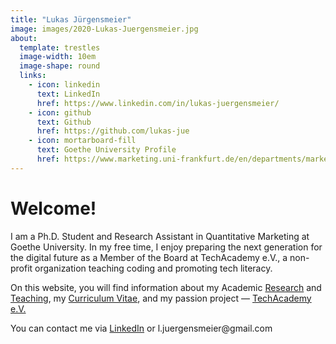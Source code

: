 ```yaml
---
title: "Lukas Jürgensmeier"
image: images/2020-Lukas-Juergensmeier.jpg
about:
  template: trestles
  image-width: 10em
  image-shape: round
  links:
    - icon: linkedin
      text: LinkedIn
      href: https://www.linkedin.com/in/lukas-juergensmeier/
    - icon: github
      text: Github
      href: https://github.com/lukas-jue
    - icon: mortarboard-fill
      text: Goethe University Profile
      href: https://www.marketing.uni-frankfurt.de/en/departments/marketing/professoren/skiera/team/doctoral-students/lukas-juergensmeier.html
---
```


# Welcome!

I am a Ph.D. Student and Research Assistant in Quantitative Marketing at Goethe University. In my free time, I enjoy preparing the next generation for the digital future as a Member of the Board at TechAcademy e.V., a non-profit organization teaching coding and promoting tech literacy.

On this website, you will find information about my Academic [Research](research.qmd) and [Teaching](teaching.qmd), my [Curriculum Vitae](curriculum-vitae.qmd), and my passion project --- [TechAcademy e.V.](curriculum-vitae.qmd)

You can contact me via [LinkedIn](https://www.linkedin.com/in/lukas-juergensmeier/) or <span id="obf">
<script>document.getElementById("obf").innerHTML="<n uers=\"znvygb:y.whretrafzrvre@tznvy.pbz\" gnetrg=\"_oynax\">R-Znvy.</n>".replace(/[a-zA-Z]/g,function(c){return String.fromCharCode((c<="Z"?90:122)>=(c=c.charCodeAt(0)+13)?c:c-26);});document.body.appendChild(eo);</script>
<noscript>
[moc.liamg\@reiemsnegreuj.l]{style="unicode-bidi:bidi-override;direction:rtl;"}
</noscript>
</span>